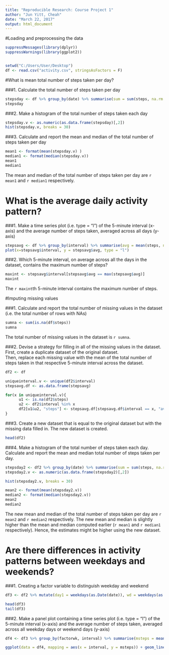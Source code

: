 ```yaml
---
title: "Reproducible Research: Course Project 1"
author: "Jun Yitt, Cheah"
date: "March 22, 2017"
output: html_document
---
```


#Loading and preprocessing the data
```r
suppressMessages(library(dplyr))
suppressWarnings(library(ggplot2))


setwd("C:/Users/User/Desktop")
df <- read.csv("activity.csv", stringsAsFactors = F)
```


#What is mean total number of steps taken per day?

###1. Calculate the total number of steps taken per day
```r
stepsday <- df %>% group_by(date) %>% summarise(sum = sum(steps, na.rm = T))
stepsday
```

###2. Make a histogram of the total number of steps taken each day
```r
stepsday.v <- as.numeric(as.data.frame(stepsday)[,2])
hist(stepsday.v, breaks = 30)
```

###3. Calculate and report the mean and median of the total number of steps taken per day
```r
mean1 <- format(mean(stepsday.v) )
median1 <- format(median(stepsday.v))
mean1
median1
```

The mean and median of the total number of steps taken per day are `r mean1` and `r median1` respectively.


# What is the average daily activity pattern?

###1. Make a time series plot (i.e. type = "l") of the 5-minute interval (x-axis) and the average number of steps taken, averaged across all days (y-axis)
```r
stepsavg <- df %>% group_by(interval) %>% summarise(avg = mean(steps, na.rm = T))
plot(x=stepsavg$interval, y = stepsavg$avg, type = "l")
```

###2. Which 5-minute interval, on average across all the days in the dataset, contains the maximum number of steps?
```r
maxint <- stepsavg$interval[stepsavg$avg == max(stepsavg$avg)]
maxint
```
The `r maxint`th 5-minute interval contains the maximum number of steps.


#Imputing missing values

###1. Calculate and report the total number of missing values in the dataset (i.e. the total number of rows with NAs)
```r
sumna <- sum(is.na(df$steps))
sumna
```
The total number of missing values in the dataset is `r sumna`.

###2. Devise a strategy for filling in all of the missing values in the dataset.
First, create a duplicate dataset of the original dataset.   
Then, replace each missing value with the mean of the total number of steps taken in that respective 5-minute interval across the dataset.

```r
df2 <- df

uniqueinterval.v <- unique(df2$interval)
stepsavg.df <- as.data.frame(stepsavg)

for(x in uniqueinterval.v){
      u1 <- is.na(df2$steps)
      u2 <- df2$interval %in% x
      df2[u1&u2, "steps"] <- stepsavg.df[stepsavg.df$interval == x, "avg"]
}
```


###3. Create a new dataset that is equal to the original dataset but with the missing data filled in.
The new dataset is created.
```r
head(df2)
```

###4. Make a histogram of the total number of steps taken each day. Calculate and report the mean and median total number of steps taken per day.
```r
stepsday2 <- df2 %>% group_by(date) %>% summarise(sum = sum(steps, na.rm = T))
stepsday2.v <- as.numeric(as.data.frame(stepsday2)[,2])

hist(stepsday2.v, breaks = 30)

mean2 <- format(mean(stepsday2.v))
median2 <- format(median(stepsday2.v))
mean2
median2

```

The new mean and median of the total number of steps taken per day are `r mean2` and `r median2` respectively. The new mean and median is slightly higher than the mean and median computed earlier (`r mean1` and `r median1` respectively). 
Hence, the estimates might be higher using the new dataset.



# Are there differences in activity patterns between weekdays and weekends?

###1. Creating a factor variable to distinguish weekday and weekend
```r
df3 <- df2 %>% mutate(day1 = weekdays(as.Date(date)), wd = weekdays(as.Date(date)) %in% c("Saturday", "Sunday") )  %>% mutate(factorwk = factor(wd, c(FALSE, TRUE), labels = c("weekday", "weekend")))

head(df3)
tail(df3)
```                                                     
                                                                                                    
###2. Make a panel plot containing a time series plot (i.e. type = "l") of the 5-minute interval (x-axis) and the average number of steps taken, averaged across all weekday days or weekend days (y-axis)     
```r
df4 <- df3 %>% group_by(factorwk, interval) %>% summarise(msteps = mean(steps))

ggplot(data = df4, mapping = aes(x = interval, y = msteps)) + geom_line() + facet_grid(factorwk~.) + ylab("Average number of steps taken")
```      


